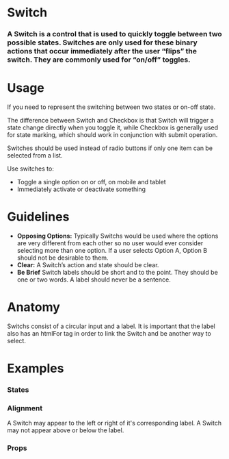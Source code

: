 
<Meta title="Atoms|Switch" component={Switch} />

# Switch

### A Switch is a control that is used to quickly toggle between two possible states. Switches are only used for these binary actions that occur immediately after the user “flips” the switch. They are commonly used for “on/off” toggles.

<Preview withToolbar>
  <Story name="Standard">
    <Switch label="Switch" />
  </Story>
</Preview>

# Usage

If you need to represent the switching between two states or on-off state.

The difference between Switch and Checkbox is that Switch will trigger a state change directly when you toggle it, while Checkbox is generally used for state marking, which should work in conjunction with submit operation.

Switches should be used instead of radio buttons if only one item can be selected from a list.

Use switches to:

- Toggle a single option on or off, on mobile and tablet
- Immediately activate or deactivate something


# Guidelines

- **Opposing Options:**
  Typically Switchs would be used where the options are very different from each other so no user would ever consider selecting more than one option. If a user selects Option A, Option B should not be desirable to them.
- **Clear:**
  A Switch’s action and state should be clear.
- **Be Brief**
  Switch labels should be short and to the point. They should be one or two words. A label should never be a sentence.

# Anatomy

Switchs consist of a circular input and a label. It is important that the label also has an htmlFor tag in order to link the Switch and be another way to select.

<!-- ## Behavior -->

# Examples

### States

<!-- We can drop it in a `Preview` to get a code snippet: -->

<Preview>
  <Story name="States">
    <Grid columns="3">
      <Switch label="Selected" checked />
      <Switch label="Unselected" />
      <Switch label="Disabled" disabled />
    </Grid>
  </Story>
</Preview>

### Alignment

A Switch may appear to the left or right of it's corresponding label. A Switch may not appear above or below the label.

<Preview>
  <Story name="Alignment">
    <Grid columns="3">
      <Switch label="Left Aligned" />
      <Switch label="Right Aligned" align="right" />
    </Grid>
  </Story>
</Preview>

### Props

<Props of={Switch} />
